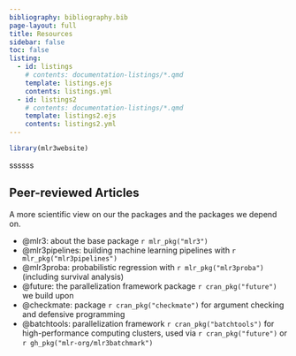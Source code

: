 ```yaml
---
bibliography: bibliography.bib
page-layout: full
title: Resources
sidebar: false
toc: false
listing:
  - id: listings
    # contents: documentation-listings/*.qmd
    template: listings.ejs
    contents: listings.yml
  - id: listings2
    # contents: documentation-listings/*.qmd
    template: listings2.ejs
    contents: listings2.yml
---
```

```r
library(mlr3website)
```

::: {#listings}
:::

ssssss

::: {#listings2}
:::

## Peer-reviewed Articles

A more scientific view on our the packages and the packages we depend on.

* @mlr3: about the base package `r mlr_pkg("mlr3")`
* @mlr3pipelines: building machine learning pipelines with `r mlr_pkg("mlr3pipelines")`
* @mlr3proba: probabilistic regression with `r mlr_pkg("mlr3proba")` (including survival analysis)
* @future: the parallelization framework package `r cran_pkg("future")` we build upon
* @checkmate: package `r cran_pkg("checkmate")` for argument checking and defensive programming
* @batchtools: parallelization framework `r cran_pkg("batchtools")` for high-performance computing clusters, used via `r cran_pkg("future")` or `r gh_pkg("mlr-org/mlr3batchmark")`



